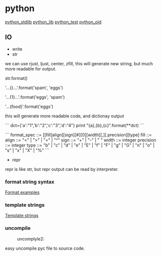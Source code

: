 = python =

[[python_stdlib]]
[[python_lib]]
[[python_test]]
[[python_old]]
== IO ==
* write
* str
we can use rjust, ljust, center, zfill, this will generate new string, but much more readable for output.

str.format()

'...{}...'.format('spam', 'eggs')

'...{1}...'.format('eggs', 'spam')

'...{food}'.format('eggs')

this will generate more readable code, and dictionay output

```
dct={'a':"1",'b':"2",'c':"3",'d':"4"}
print "{a},{b},{c}".format(**dct)
```

```
format_spec ::=  [[fill]align][sign][#][0][width][,][.precision][type]
fill        ::=  <any character>
align       ::=  "<" | ">" | "=" | "^"
sign        ::=  "+" | "-" | " "
width       ::=  integer
precision   ::=  integer
type        ::=  "b" | "c" | "d" | "e" | "E" | "f" | "F" | "g" | "G" | "n" | "o" | "s" | "x" | "X" | "%"
```
* repr
repr is like str, but repr output can be read by interpreter.

=== format string syntax ===
[[https://docs.python.org/2/library/string.html#format-examples|Format examples]]
=== template strings ===
[[https://docs.python.org/2/library/string.html#template-strings|Template strings]]


=== uncompile ===
:uncomplyle2:
easy uncompile pyc file to source code.
